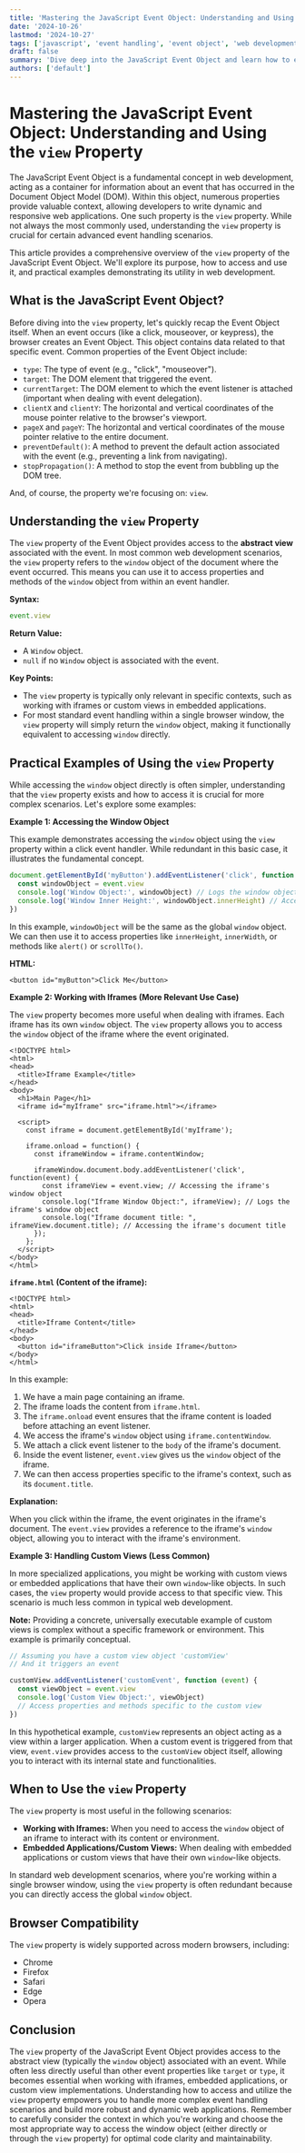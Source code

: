 ```yaml
---
title: 'Mastering the JavaScript Event Object: Understanding and Using the `view` Property'
date: '2024-10-26'
lastmod: '2024-10-27'
tags: ['javascript', 'event handling', 'event object', 'web development', 'dom', 'view property']
draft: false
summary: 'Dive deep into the JavaScript Event Object and learn how to effectively utilize the `view` property to access the abstract view associated with a DOM event. Explore practical examples and understand its importance in web development.'
authors: ['default']
---
```


# Mastering the JavaScript Event Object: Understanding and Using the `view` Property

The JavaScript Event Object is a fundamental concept in web development, acting as a container for information about an event that has occurred in the Document Object Model (DOM). Within this object, numerous properties provide valuable context, allowing developers to write dynamic and responsive web applications. One such property is the `view` property. While not always the most commonly used, understanding the `view` property is crucial for certain advanced event handling scenarios.

This article provides a comprehensive overview of the `view` property of the JavaScript Event Object. We'll explore its purpose, how to access and use it, and practical examples demonstrating its utility in web development.

## What is the JavaScript Event Object?

Before diving into the `view` property, let's quickly recap the Event Object itself. When an event occurs (like a click, mouseover, or keypress), the browser creates an Event Object. This object contains data related to that specific event. Common properties of the Event Object include:

- `type`: The type of event (e.g., "click", "mouseover").
- `target`: The DOM element that triggered the event.
- `currentTarget`: The DOM element to which the event listener is attached (important when dealing with event delegation).
- `clientX` and `clientY`: The horizontal and vertical coordinates of the mouse pointer relative to the browser's viewport.
- `pageX` and `pageY`: The horizontal and vertical coordinates of the mouse pointer relative to the entire document.
- `preventDefault()`: A method to prevent the default action associated with the event (e.g., preventing a link from navigating).
- `stopPropagation()`: A method to stop the event from bubbling up the DOM tree.

And, of course, the property we're focusing on: `view`.

## Understanding the `view` Property

The `view` property of the Event Object provides access to the **abstract view** associated with the event. In most common web development scenarios, the `view` property refers to the `window` object of the document where the event occurred. This means you can use it to access properties and methods of the `window` object from within an event handler.

**Syntax:**

```javascript
event.view
```

**Return Value:**

- A `Window` object.
- `null` if no `Window` object is associated with the event.

**Key Points:**

- The `view` property is typically only relevant in specific contexts, such as working with iframes or custom views in embedded applications.
- For most standard event handling within a single browser window, the `view` property will simply return the `window` object, making it functionally equivalent to accessing `window` directly.

## Practical Examples of Using the `view` Property

While accessing the `window` object directly is often simpler, understanding that the `view` property exists and how to access it is crucial for more complex scenarios. Let's explore some examples:

**Example 1: Accessing the Window Object**

This example demonstrates accessing the `window` object using the `view` property within a click event handler. While redundant in this basic case, it illustrates the fundamental concept.

```javascript
document.getElementById('myButton').addEventListener('click', function (event) {
  const windowObject = event.view
  console.log('Window Object:', windowObject) // Logs the window object
  console.log('Window Inner Height:', windowObject.innerHeight) // Accessing a window property
})
```

In this example, `windowObject` will be the same as the global `window` object. We can then use it to access properties like `innerHeight`, `innerWidth`, or methods like `alert()` or `scrollTo()`.

**HTML:**

```plaintext
<button id="myButton">Click Me</button>
```

**Example 2: Working with Iframes (More Relevant Use Case)**

The `view` property becomes more useful when dealing with iframes. Each iframe has its own `window` object. The `view` property allows you to access the `window` object of the iframe where the event originated.

```plaintext
<!DOCTYPE html>
<html>
<head>
  <title>Iframe Example</title>
</head>
<body>
  <h1>Main Page</h1>
  <iframe id="myIframe" src="iframe.html"></iframe>

  <script>
    const iframe = document.getElementById('myIframe');

    iframe.onload = function() {
      const iframeWindow = iframe.contentWindow;

      iframeWindow.document.body.addEventListener('click', function(event) {
        const iframeView = event.view; // Accessing the iframe's window object
        console.log("Iframe Window Object:", iframeView); // Logs the iframe's window object
        console.log("Iframe document title: ", iframeView.document.title); // Accessing the iframe's document title
      });
    };
  </script>
</body>
</html>
```

**`iframe.html` (Content of the iframe):**

```plaintext
<!DOCTYPE html>
<html>
<head>
  <title>Iframe Content</title>
</head>
<body>
  <button id="iframeButton">Click inside Iframe</button>
</body>
</html>
```

In this example:

1.  We have a main page containing an iframe.
2.  The iframe loads the content from `iframe.html`.
3.  The `iframe.onload` event ensures that the iframe content is loaded before attaching an event listener.
4.  We access the iframe's `window` object using `iframe.contentWindow`.
5.  We attach a click event listener to the `body` of the iframe's document.
6.  Inside the event listener, `event.view` gives us the `window` object of the iframe.
7.  We can then access properties specific to the iframe's context, such as its `document.title`.

**Explanation:**

When you click within the iframe, the event originates in the iframe's document. The `event.view` provides a reference to the iframe's `window` object, allowing you to interact with the iframe's environment.

**Example 3: Handling Custom Views (Less Common)**

In more specialized applications, you might be working with custom views or embedded applications that have their own `window`-like objects. In such cases, the `view` property would provide access to that specific view. This scenario is much less common in typical web development.

**Note:** Providing a concrete, universally executable example of custom views is complex without a specific framework or environment. This example is primarily conceptual.

```javascript
// Assuming you have a custom view object 'customView'
// And it triggers an event

customView.addEventListener('customEvent', function (event) {
  const viewObject = event.view
  console.log('Custom View Object:', viewObject)
  // Access properties and methods specific to the custom view
})
```

In this hypothetical example, `customView` represents an object acting as a view within a larger application. When a custom event is triggered from that view, `event.view` provides access to the `customView` object itself, allowing you to interact with its internal state and functionalities.

## When to Use the `view` Property

The `view` property is most useful in the following scenarios:

- **Working with Iframes:** When you need to access the `window` object of an iframe to interact with its content or environment.
- **Embedded Applications/Custom Views:** When dealing with embedded applications or custom views that have their own `window`-like objects.

In standard web development scenarios, where you're working within a single browser window, using the `view` property is often redundant because you can directly access the global `window` object.

## Browser Compatibility

The `view` property is widely supported across modern browsers, including:

- Chrome
- Firefox
- Safari
- Edge
- Opera

## Conclusion

The `view` property of the JavaScript Event Object provides access to the abstract view (typically the `window` object) associated with an event. While often less directly useful than other event properties like `target` or `type`, it becomes essential when working with iframes, embedded applications, or custom view implementations. Understanding how to access and utilize the `view` property empowers you to handle more complex event handling scenarios and build more robust and dynamic web applications. Remember to carefully consider the context in which you're working and choose the most appropriate way to access the window object (either directly or through the `view` property) for optimal code clarity and maintainability.
